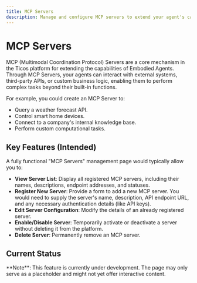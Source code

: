 ```yaml
---
title: MCP Servers
description: Manage and configure MCP servers to extend your agent's capabilities.
---
```


# MCP Servers

MCP (Multimodal Coordination Protocol) Servers are a core mechanism in the Ticos platform for extending the capabilities of Embodied Agents. Through MCP Servers, your agents can interact with external systems, third-party APIs, or custom business logic, enabling them to perform complex tasks beyond their built-in functions.

For example, you could create an MCP Server to:
-   Query a weather forecast API.
-   Control smart home devices.
-   Connect to a company's internal knowledge base.
-   Perform custom computational tasks.

## Key Features (Intended)

A fully functional "MCP Servers" management page would typically allow you to:

-   **View Server List**: Display all registered MCP servers, including their names, descriptions, endpoint addresses, and statuses.
-   **Register New Server**: Provide a form to add a new MCP server. You would need to supply the server's name, description, API endpoint URL, and any necessary authentication details (like API keys).
-   **Edit Server Configuration**: Modify the details of an already registered server.
-   **Enable/Disable Server**: Temporarily activate or deactivate a server without deleting it from the platform.
-   **Delete Server**: Permanently remove an MCP server.

## Current Status

<div class="nx-mt-6 nx-rounded-lg nx-bg-yellow-100 nx-p-4 nx-text-sm nx-text-yellow-900 dark:nx-bg-yellow-500/20 dark:nx-text-yellow-200">
  **Note**: This feature is currently under development. The page may only serve as a placeholder and might not yet offer interactive content.
</div>
